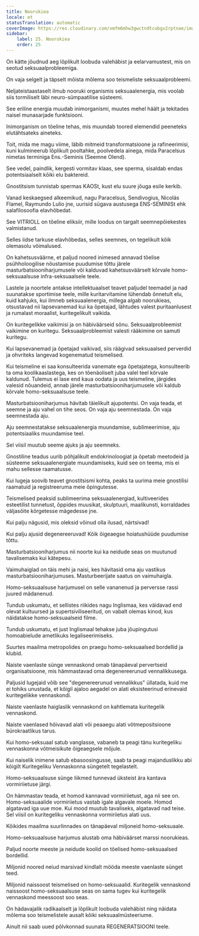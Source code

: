 ```yaml
---
title: Noorukiea
locale: et
statusTranslation: automatic
coverImage: https://res.cloudinary.com/xmfm6mhw3gwctndtcubgx2rptnae/image/upload/v1740337243/small_cover_educacion_fundamental_a051170f1c.webp
sidebar:
    label: 25. Noorukiea
    order: 25
---
```

On kätte jõudnud aeg lõplikult loobuda valehäbist ja eelarvamustest, mis on seotud seksuaalprobleemiga.

On vaja selgelt ja täpselt mõista mõlema soo teismeliste seksuaalprobleemi.

Neljateistaastaselt ilmub nooruki organismis seksuaalenergia, mis voolab siis tormiliselt läbi neuro-sümpaatilise süsteemi.

See eriline energia muudab inimorganismi, muutes mehel häält ja tekitades naisel munasarjade funktsiooni.

Inimorganism on tõeline tehas, mis muundab toored elemendid peeneteks elutähtsateks aineteks.

Toit, mida me magu viime, läbib mitmeid transformatsioone ja rafineerimisi, kuni kulmineerub lõplikult pooltahke, poolvedela ainega, mida Paracelsus nimetas terminiga Ens.-Seminis (Seemne Olend).

See vedel, paindlik, kergesti vormitav klaas, see sperma, sisaldab endas potentsiaalselt kõiki elu baktereid.

Gnostitsism tunnistab spermas KAOSt, kust elu suure jõuga esile kerkib.

Vanad keskaegsed alkeemikud, nagu Paracelsus, Sendivogius, Nicolás Flamel, Raymundo Lulio jne, uurisid sügava austusega ENS-SEMINISt ehk salafilosoofia elavhõbedat.

See VITRIOLL on tõeline eliksiir, mille loodus on targalt seemnepõiekestes valmistanud.

Selles iidse tarkuse elavhõbedas, selles seemnes, on tegelikult kõik olemasolu võimalused.

On kahetsusväärne, et paljud noored inimesed annavad tõelise psühholoogilise nõustamise puudumise tõttu järele masturbatsiooniharjumusele või kalduvad kahetsusväärselt kõrvale homo-seksuaalsuse infra-seksuaalsele teele.

Lastele ja noortele antakse intellektuaalset teavet paljudel teemadel ja nad suunatakse sportimise teele, mille kuritarvitamine lühendab õnnetult elu, kuid kahjuks, kui ilmneb seksuaalenergia, millega algab noorukieas, otsustavad nii lapsevanemad kui ka õpetajad, lähtudes valest puritaanlusest ja rumalast moraalist, kuritegelikult vaikida.

On kuritegelikke vaikimisi ja on häbiväärseid sõnu. Seksuaalprobleemist vaikimine on kuritegu. Seksuaalprobleemist valesti rääkimine on samuti kuritegu.

Kui lapsevanemad ja õpetajad vaikivad, siis räägivad seksuaalsed perverdid ja ohvriteks langevad kogenematud teismelised.

Kui teismeline ei saa konsulteerida vanemate ega õpetajatega, konsulteerib ta oma koolikaaslastega, kes on tõenäoliselt juba valel teel kõrvale kaldunud. Tulemus ei lase end kaua oodata ja uus teismeline, järgides valesid nõuandeid, annab järele masturbatsiooniharjumusele või kaldub kõrvale homo-seksuaalsuse teele.

Masturbatsiooniharjumus hävitab täielikult ajupotentsi. On vaja teada, et seemne ja aju vahel on tihe seos. On vaja aju seemnestada. On vaja seemnestada aju.

Aju seemnestatakse seksuaalenergia muundamise, sublimeerimise, aju potentsiaaliks muundamise teel.

Sel viisil muutub seeme ajuks ja aju seemneks.

Gnostiline teadus uurib põhjalikult endokrinoloogiat ja õpetab meetodeid ja süsteeme seksuaalenergiate muundamiseks, kuid see on teema, mis ei mahu sellesse raamatusse.

Kui lugeja soovib teavet gnostitsismi kohta, peaks ta uurima meie gnostilisi raamatuid ja registreeruma meie õpingutesse.

Teismelised peaksid sublimeerima seksuaalenergiad, kultiveerides esteetilist tunnetust, õppides muusikat, skulptuuri, maalikunsti, korraldades väljasõite kõrgetesse mägedesse jne.

Kui palju nägusid, mis oleksid võinud olla ilusad, närtsivad!

Kui palju ajusid degenereeruvad! Kõik õigeaegse hoiatushüüde puudumise tõttu.

Masturbatsiooniharjumus nii noorte kui ka neidude seas on muutunud tavalisemaks kui kätepesu.

Vaimuhaiglad on täis mehi ja naisi, kes hävitasid oma aju vastikus masturbatsiooniharjumuses. Masturbeerijate saatus on vaimuhaigla.

Homo-seksuaalsuse harjumusel on selle vananenud ja perversse rassi juured mädanenud.

Tundub uskumatu, et sellistes riikides nagu Inglismaa, kes väidavad end olevat kultuursed ja supertsiviliseeritud, on vabalt olemas kinod, kus näidatakse homo-seksuaalseid filme.

Tundub uskumatu, et just Inglismaal tehakse juba jõupingutusi homoabielude ametlikuks legaliseerimiseks.

Suurtes maailma metropolides on praegu homo-seksuaalsed bordellid ja klubid.

Naiste vaenlaste sünge vennaskond omab tänapäeval pervertseid organisatsioone, mis hämmastavad oma degenereerunud vennalikkusega.

Paljusid lugejaid võib see "degenereerunud vennalikkus" üllatada, kuid me ei tohiks unustada, et kõigil ajaloo aegadel on alati eksisteerinud erinevaid kuritegelikke vennaskondi.

Naiste vaenlaste haiglaslik vennaskond on kahtlemata kuritegelik vennaskond.

Naiste vaenlased hõivavad alati või peaaegu alati võtmepositsioone bürokraatlikus tarus.

Kui homo-seksuaal satub vanglasse, vabaneb ta peagi tänu kuritegeliku vennaskonna võtmeisikute õigeaegsele mõjule.

Kui naiselik inimene satub ebasoosingusse, saab ta peagi majanduslikku abi kõigilt Kuritegeliku Vennaskonna süngetelt tegelastelt.

Homo-seksuaalsuse sünge liikmed tunnevad üksteist ära kantava vormiriietuse järgi.

On hämmastav teada, et homod kannavad vormiriietust, aga nii see on. Homo-seksuaalide vormiriietus vastab igale algavale moele. Homod algatavad iga uue moe. Kui mood muutub tavaliseks, algatavad nad teise. Sel viisil on kuritegeliku vennaskonna vormiriietus alati uus.

Kõikides maailma suurlinnades on tänapäeval miljoneid homo-seksuaale.

Homo-seksuaalsuse harjumus alustab oma häbiväärset marssi noorukieas.

Paljud noorte meeste ja neidude koolid on tõelised homo-seksuaalsed bordellid.

Miljonid noored neiud marsivad kindlalt mööda meeste vaenlaste sünget teed.

Miljonid naissoost teismelised on homo-seksuaalid. Kuritegelik vennaskond naissoost homo-seksuaalsuse seas on sama tugev kui kuritegelik vennaskond meessoost soo seas.

On hädavajalik radikaalselt ja lõplikult loobuda valehäbist ning näidata mõlema soo teismelistele ausalt kõiki seksuaalmüsteeriume.

Ainult nii saab uued põlvkonnad suunata REGENERATSIOONI teele.

